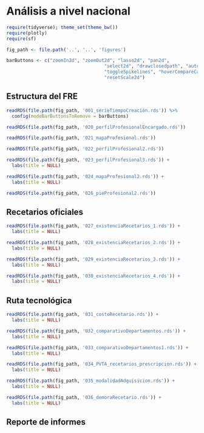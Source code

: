 # Análisis a nivel nacional

```r
require(tidyverse); theme_set(theme_bw())
require(plotly)
require(sf)

fig_path <- file.path('..', '..', 'figures')

barButtons <- c("zoomIn2d", "zoomOut2d", "lasso2d", "pan2d", 
                                    "select2d", "drawclosedpath", "autoScale2d", "zoom2", 
                                    "toggleSpikelines", "hoverCompareCartesian", "hoverClosestCartesian", 
                                    "resetScale2d")
```

## Estructura del FRE
```r
readRDS(file.path(fig_path, '001_serieTiempoCreación.rds')) %>% 
  config(modeBarButtonsToRemove = barButtons)
```

```r
readRDS(file.path(fig_path, '020_perfilProfesionalEncargado.rds'))
```

```r
readRDS(file.path(fig_path, '021_mapaProfesional.rds'))
```

```r
readRDS(file.path(fig_path, '022_perfilProfesional2.rds'))
```

```r
readRDS(file.path(fig_path, '023_perfilProfesional3.rds')) + 
  labs(title = NULL)
```

```r
readRDS(file.path(fig_path, '024_mapaProfesional2.rds')) + 
  labs(title = NULL)
```


```r
readRDS(file.path(fig_path, '026_pieProfesional2.rds'))
```

## Recetarios oficiales

```r
readRDS(file.path(fig_path, '027_existenciaRecetarios_1.rds')) + 
  labs(title = NULL)
```

```r
readRDS(file.path(fig_path, '028_existenciaRecetarios_2.rds')) + 
  labs(title = NULL)
```

```r
readRDS(file.path(fig_path, '029_existenciaRecetarios_3.rds')) + 
  labs(title = NULL)
```

```r
readRDS(file.path(fig_path, '030_existenciaRecetarios_4.rds')) + 
  labs(title = NULL)
```

## Ruta tecnológica

```r
readRDS(file.path(fig_path, '031_costoRecetario.rds')) + 
  labs(title = NULL)
```

```r
readRDS(file.path(fig_path, '032_comparativoDepartamentos.rds')) + 
  labs(title = NULL)
```

```r
readRDS(file.path(fig_path, '033_comparativoDepartamentos1.rds')) + 
  labs(title = NULL)
```

```r
readRDS(file.path(fig_path, '034_PVTA_recetarios_prescripcion.rds')) + 
  labs(title = NULL)
```

```r
readRDS(file.path(fig_path, '035_modalidadAdquisicion.rds')) + 
  labs(title = NULL)
```

```r
readRDS(file.path(fig_path, '036_demoraRecetario.rds')) + 
  labs(title = NULL)
```


## Reporte de informes
